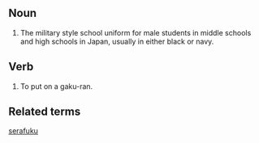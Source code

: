 == Noun ==

#The military style school uniform for male students in middle schools and high schools in Japan, usually in either black or navy.

== Verb ==

#To put on a gaku-ran.

== Related terms ==

[[serafuku]]